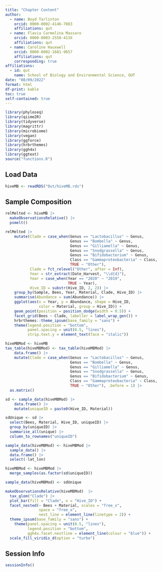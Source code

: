 ```yaml
---
title: "Chapter Content"
author: 
  - name: Boyd Tarlinton
    orcid: 0000-0002-4146-7083
    affiliations: qut
  - name: Flavia Carmelina Massaro
    orcid: 0000-0003-2558-413X
    affiliations: qut
  - name: Caroline Hauxwell
    orcid: 0000-0002-1681-9657
    affiliations: qut
    corresponding: true
affiliations: 
  - id: qut
    name: School of Biology and Environmental Science, QUT
date: "08/09/2022"
format: html
df-print: kable
toc: true
self-contained: true
---
```


```r
library(phyloseq)
library(qiime2R)
library(tidyverse)
library(magrittr)
library(microbiome)
library(vegan)
library(ggforce)
library(hrbrthemes)
library(ggh4x)
library(ggtext)
source("functions.R")
```

## Load Data

```r
hiveMB <- readRDS("Out/hiveMB.rds")
```

## Sample Composition

```r
relMelted <- hiveMB |>
  makeObservationsRelative() |>
  psmelt()

relMelted |> 
    mutate(Clade = case_when(Genus == "Lactobacillus" ~ Genus,
                             Genus == "Bombella" ~ Genus,
                             Genus == "Gilliamella" ~ Genus,
                             Genus == "Snodgrassella" ~ Genus,
                             Genus == "Bifidobacterium" ~ Genus,
                             Class == "Gammaproteobacteria" ~ Class,
                             TRUE ~ "Other"),
           Clade = fct_relevel("Other", after = Inf), 
           Year = str_extract(Date_Harvest, "\\d{4}"),
           Year = case_when(Year == "2020" ~ "2019",
                            TRUE ~ Year),
           Hive_ID = substr(Hive_ID, 2, 2)) |>
    group_by(Sample, Bees, Year, Material, Clade, Hive_ID) |> 
    summarise(Abundance = sum(Abundance)) |> 
    ggplot(aes(x = Year, y = Abundance, shape = Hive_ID, 
               color = Material, group = Hive_ID)) +
    geom_point(position = position_dodge(width = 0.5)) +
    facet_grid(Bees ~ Clade, labeller = label_wrap_gen()) +
    hrbrthemes::theme_ipsum(base_family = "sans") +
    theme(legend.position = "bottom",
          panel.spacing = unit(0.5, "lines"),
          strip.text.y = element_text(face = "italic"))

hiveMBMod <- hiveMB
tax_table(hiveMBMod) <- tax_table(hiveMBMod) |> 
    data.frame() |> 
    mutate(Clade = case_when(Genus == "Lactobacillus" ~ Genus,
                             Genus == "Bombella" ~ Genus,
                             Genus == "Gilliamella" ~ Genus,
                             Genus == "Snodgrassella" ~ Genus,
                             Genus == "Bifidobacterium" ~ Genus,
                             Class == "Gammaproteobacteria" ~ Class,
                             TRUE ~ "Other"), .before = 1) |> 
  as.matrix()

sd <- sample_data(hiveMBMod) |> 
    data.frame() |> 
    mutate(uniqueID = paste0(Hive_ID, Material))

sdUnique <- sd |> 
  select(Bees, Material, Hive_ID, uniqueID) |> 
  group_by(uniqueID) |> 
  summarise_all(unique) |> 
  column_to_rownames("uniqueID")

sample_data(hiveMBMod) <- hiveMBMod |> 
  sample_data() |> 
  data.frame() |> 
  select(-lat_lon)

hiveMBMod <- hiveMBMod |> 
  merge_samples(as.factor(sd$uniqueID))

sample_data(hiveMBMod) <- sdUnique

makeObservationsRelative(hiveMBMod)  |> 
  tax_glom("Clade") |> 
  plot_bar(fill = "Clade", x = "Hive_ID") + 
  facet_nested(~ Bees + Material, scales = "free_x", 
               space = "free_x",
               nest_line = element_line(linetype = 2)) +
  theme_ipsum(base_family = "sans") +
    theme(panel.spacing = unit(0.5, "lines"),
          legend.position = "bottom",
          ggh4x.facet.nestline = element_line(colour = "blue")) +
  scale_fill_viridis_d(option = "turbo")
```

## Session Info

```r
sessionInfo()
```
